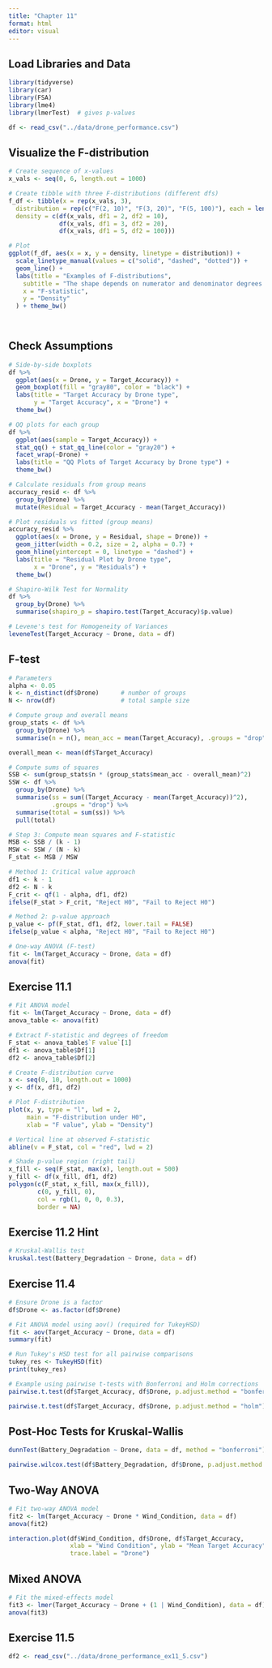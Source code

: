 ---
title: "Chapter 11"
format: html
editor: visual
---

## Load Libraries and Data

```{r}
library(tidyverse)
library(car)
library(FSA)
library(lme4)
library(lmerTest)  # gives p-values

df <- read_csv("../data/drone_performance.csv")

```

## Visualize the F-distribution

```{r}
# Create sequence of x-values
x_vals <- seq(0, 6, length.out = 1000)

# Create tibble with three F-distributions (different dfs)
f_df <- tibble(x = rep(x_vals, 3),
  distribution = rep(c("F(2, 10)", "F(3, 20)", "F(5, 100)"), each = length(x_vals)),
  density = c(df(x_vals, df1 = 2, df2 = 10),
              df(x_vals, df1 = 3, df2 = 20),
              df(x_vals, df1 = 5, df2 = 100)))

# Plot
ggplot(f_df, aes(x = x, y = density, linetype = distribution)) +
  scale_linetype_manual(values = c("solid", "dashed", "dotted")) +
  geom_line() +
  labs(title = "Examples of F-distributions",
    subtitle = "The shape depends on numerator and denominator degrees of freedom",
    x = "F-statistic",
    y = "Density"
  ) + theme_bw()
  

```

```         
```

## Check Assumptions

```{r}
# Side-by-side boxplots
df %>%
  ggplot(aes(x = Drone, y = Target_Accuracy)) +
  geom_boxplot(fill = "gray80", color = "black") +
  labs(title = "Target Accuracy by Drone type",
       y = "Target Accuracy", x = "Drone") +
  theme_bw()

# QQ plots for each group
df %>%
  ggplot(aes(sample = Target_Accuracy)) +
  stat_qq() + stat_qq_line(color = "gray20") +
  facet_wrap(~Drone) +
  labs(title = "QQ Plots of Target Accuracy by Drone type") +
  theme_bw()

# Calculate residuals from group means
accuracy_resid <- df %>%
  group_by(Drone) %>%
  mutate(Residual = Target_Accuracy - mean(Target_Accuracy))

# Plot residuals vs fitted (group means)
accuracy_resid %>%
  ggplot(aes(x = Drone, y = Residual, shape = Drone)) +
  geom_jitter(width = 0.2, size = 2, alpha = 0.7) +
  geom_hline(yintercept = 0, linetype = "dashed") +
  labs(title = "Residual Plot by Drone type",
       x = "Drone", y = "Residuals") +
  theme_bw()

# Shapiro-Wilk Test for Normality
df %>%
  group_by(Drone) %>%
  summarise(shapiro_p = shapiro.test(Target_Accuracy)$p.value)

# Levene's test for Homogeneity of Variances
leveneTest(Target_Accuracy ~ Drone, data = df)

```

## F-test

```{r}
# Parameters
alpha <- 0.05
k <- n_distinct(df$Drone)      # number of groups
N <- nrow(df)                  # total sample size

# Compute group and overall means
group_stats <- df %>%
  group_by(Drone) %>%
  summarise(n = n(), mean_acc = mean(Target_Accuracy), .groups = "drop")

overall_mean <- mean(df$Target_Accuracy)

# Compute sums of squares
SSB <- sum(group_stats$n * (group_stats$mean_acc - overall_mean)^2)
SSW <- df %>%
  group_by(Drone) %>%
  summarise(ss = sum((Target_Accuracy - mean(Target_Accuracy))^2),
            .groups = "drop") %>%
  summarise(total = sum(ss)) %>%
  pull(total)

# Step 3: Compute mean squares and F-statistic
MSB <- SSB / (k - 1)
MSW <- SSW / (N - k)
F_stat <- MSB / MSW

# Method 1: Critical value approach
df1 <- k - 1
df2 <- N - k
F_crit <- qf(1 - alpha, df1, df2)
ifelse(F_stat > F_crit, "Reject H0", "Fail to Reject H0")

# Method 2: p-value approach
p_value <- pf(F_stat, df1, df2, lower.tail = FALSE)
ifelse(p_value < alpha, "Reject H0", "Fail to Reject H0")

# One-way ANOVA (F-test)
fit <- lm(Target_Accuracy ~ Drone, data = df)
anova(fit)

```

## Exercise 11.1

```{r}
# Fit ANOVA model
fit <- lm(Target_Accuracy ~ Drone, data = df)
anova_table <- anova(fit)

# Extract F-statistic and degrees of freedom
F_stat <- anova_table$`F value`[1]
df1 <- anova_table$Df[1]
df2 <- anova_table$Df[2]

# Create F-distribution curve
x <- seq(0, 10, length.out = 1000)
y <- df(x, df1, df2)

# Plot F-distribution
plot(x, y, type = "l", lwd = 2,
     main = "F-distribution under H0",
     xlab = "F value", ylab = "Density")

# Vertical line at observed F-statistic
abline(v = F_stat, col = "red", lwd = 2)

# Shade p-value region (right tail)
x_fill <- seq(F_stat, max(x), length.out = 500)
y_fill <- df(x_fill, df1, df2)
polygon(c(F_stat, x_fill, max(x_fill)),
        c(0, y_fill, 0),
        col = rgb(1, 0, 0, 0.3),
        border = NA)

```

## Exercise 11.2 Hint

```{r}
# Kruskal-Wallis test
kruskal.test(Battery_Degradation ~ Drone, data = df)
```

## Exercise 11.4

```{r}
# Ensure Drone is a factor
df$Drone <- as.factor(df$Drone)

# Fit ANOVA model using aov() (required for TukeyHSD)
fit <- aov(Target_Accuracy ~ Drone, data = df)
summary(fit)

# Run Tukey's HSD test for all pairwise comparisons
tukey_res <- TukeyHSD(fit)
print(tukey_res)

# Example using pairwise t-tests with Bonferroni and Holm corrections
pairwise.t.test(df$Target_Accuracy, df$Drone, p.adjust.method = "bonferroni")

pairwise.t.test(df$Target_Accuracy, df$Drone, p.adjust.method = "holm")


```

## Post-Hoc Tests for Kruskal-Wallis

```{r}

dunnTest(Battery_Degradation ~ Drone, data = df, method = "bonferroni")

pairwise.wilcox.test(df$Battery_Degradation, df$Drone, p.adjust.method = "holm")

```

## Two-Way ANOVA

```{r}
# Fit two-way ANOVA model
fit2 <- lm(Target_Accuracy ~ Drone * Wind_Condition, data = df)
anova(fit2)

interaction.plot(df$Wind_Condition, df$Drone, df$Target_Accuracy,
                 xlab = "Wind Condition", ylab = "Mean Target Accuracy",
                 trace.label = "Drone")

```

## Mixed ANOVA

```{r}
# Fit the mixed-effects model
fit3 <- lmer(Target_Accuracy ~ Drone + (1 | Wind_Condition), data = df)
anova(fit3)

```

## Exercise 11.5

```{r}
df2 <- read_csv("../data/drone_performance_ex11_5.csv")
```
